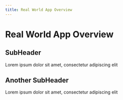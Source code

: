 ```yaml
---
title: Real World App Overview
---
```

# Real World App Overview

## SubHeader
Lorem ipsum dolor sit amet, consectetur adipiscing elit

## Another SubHeader
Lorem ipsum dolor sit amet, consectetur adipiscing elit